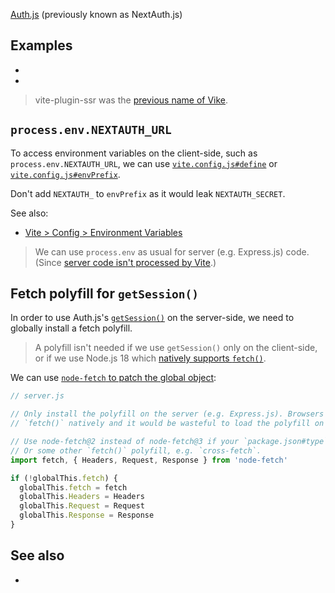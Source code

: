 
<CommunityNote url="https://authjs.dev" />

<UseBati>[Auth.js](https://authjs.dev) (previously known as NextAuth.js)</UseBati>

## Examples

 - <Example timestamp="2022.07" repo="iMrDJAi/vps-nextauth-example" />
 - <Example timestamp="2021.07" repo="s-kris/vite-ssr-next-auth" />

> vite-plugin-ssr was the [previous name of Vike](https://vite-plugin-ssr.com/vike).

## `process.env.NEXTAUTH_URL`

To access environment variables on the client-side, such as `process.env.NEXTAUTH_URL`, we can use
[`vite.config.js#define`](https://vitejs.dev/config/#define)
or
[`vite.config.js#envPrefix`](https://vitejs.dev/config/#envprefix).

<Warning>Don't add `NEXTAUTH_` to `envPrefix` as it would leak `NEXTAUTH_SECRET`.</Warning>

See also:
- [Vite > Config > Environment Variables](https://vitejs.dev/config/#environment-variables)

> We can use `process.env` as usual for server (e.g. Express.js) code. (Since [server code isn't processed by Vite](https://github.com/vikejs/vike/issues/562).)


## Fetch polyfill for `getSession()`

In order to use Auth.js's [`getSession()`](https://authjs.dev/reference/utilities/#getsession) on the server-side, we need to globally install a fetch polyfill.

> A polyfill isn't needed if we use `getSession()` only on the client-side, or if we use Node.js 18 which [natively supports `fetch()`](https://nodejs.org/en/blog/announcements/v18-release-announce/#fetch-experimental).

We can use [`node-fetch` to patch the global object](https://github.com/node-fetch/node-fetch#providing-global-access):

```js
// server.js

// Only install the polyfill on the server (e.g. Express.js). Browsers already implement
// `fetch()` natively and it would be wasteful to load the polyfill on the browser-side.

// Use node-fetch@2 instead of node-fetch@3 if your `package.json#type` isn't `"module"`.
// Or some other `fetch()` polyfill, e.g. `cross-fetch`.
import fetch, { Headers, Request, Response } from 'node-fetch'

if (!globalThis.fetch) {
  globalThis.fetch = fetch
  globalThis.Headers = Headers
  globalThis.Request = Request
  globalThis.Response = Response
}
```

## See also

- <Link href="/auth" />
